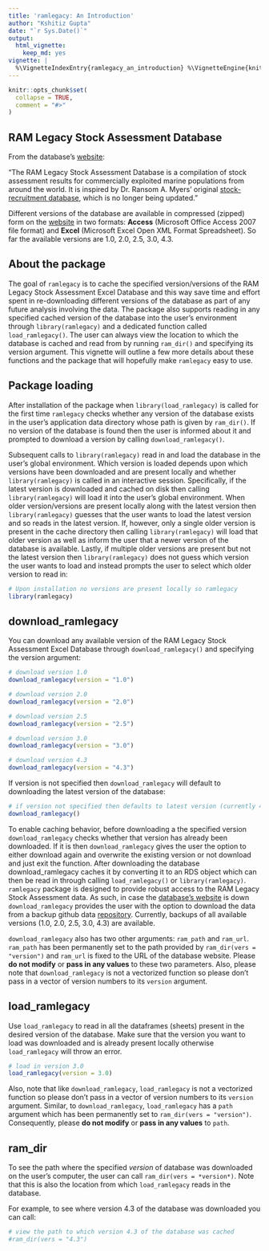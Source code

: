 ```yaml
---
title: 'ramlegacy: An Introduction'
author: "Kshitiz Gupta"
date: "`r Sys.Date()`"
output:
  html_vignette:
    keep_md: yes
vignette: |
  %\VignetteIndexEntry{ramlegacy_an_introduction} %\VignetteEngine{knitr::rmarkdown} %\VignetteEncoding{UTF-8}
---
```


```r
knitr::opts_chunk$set(
  collapse = TRUE,
  comment = "#>"
)
```
## RAM Legacy Stock Assessment Database
From the database's [website](www.ramlegacy.org):

"The RAM Legacy Stock Assessment Database is a compilation of stock assessment results for commercially exploited marine populations from around the world. It is inspired by Dr. Ransom A. Myers' original [stock-recruitment database](http://www.mathstat.dal.ca/~myers/welcome.html), which is no longer being updated."

Different versions of the database are available in compressed (zipped) form on the [website](www.ramlegacy.org) in two formats: **Access** (Microsoft Office Access 2007 file format)  and **Excel** (Microsoft Excel Open XML Format Spreadsheet). So far the available versions are 1.0, 2.0, 2.5, 3.0, 4.3.

## About the package
The goal of `ramlegacy` is to cache the specified version/versions of the RAM Legacy Stock Assessment Excel Database and this way save time and effort spent in re-downloading different
versions of the database as part of any future analysis involving the data. The package also supports reading in any specified cached version of the database into the user's environment through `library(ramlegacy)` and a dedicated function called `load_ramlegacy()`. The user can always view the location to which the database is cached and read from by running `ram_dir()` and specifying its version argument. This vignette will outline a few more details about these functions and the package that will hopefully make `ramlegacy` easy to use.

## Package loading
After installation of the package when `library(load_ramlegacy)` is called for the first time `ramlegacy` checks whether any version of the database exists in the user's application data directory whose path is given by `ram_dir()`. If no version of the database is found then the user is informed about it and prompted to download a version by calling `download_ramlegacy()`.

Subsequent calls to `library(ramlegacy)` read in and load the database in the user's global environment. Which version is loaded depends upon which versions have been downloaded and are present locally and whether `library(ramlegacy)` is called in an interactive session.
Specifically, if the latest version is downloaded and cached on disk then calling `library(ramlegacy)` will load it into the user's global environment. When older version/versions are present locally along with the latest version then `library(ramlegacy)` guesses that the user wants to load the latest version and so reads in the latest version. If, however, only a single older version is present in the cache directory then calling `library(ramlegacy)` will load that older version as well as inform the user that a newer version of the database is available. Lastly, if multiple older versions are present but not the latest version then `library(ramlegacy)` does not guess which version the user wants to load and instead prompts the user to select which older version to read in:

```r
# Upon installation no versions are present locally so ramlegacy
library(ramlegacy)
```

## download_ramlegacy
You can download any available version of the RAM Legacy Stock Assessment Excel Database through `download_ramlegacy()` and specifying the version argument:

```r
# download version 1.0
download_ramlegacy(version = "1.0")

# download version 2.0
download_ramlegacy(version = "2.0")

# download version 2.5
download_ramlegacy(version = "2.5")

# download version 3.0
download_ramlegacy(version = "3.0")

# download version 4.3
download_ramlegacy(version = "4.3")
```

If version is not specified then `download_ramlegacy` will default to downloading the
latest version of the database:

```r
# if version not specified then defaults to latest version (currently 4.3)
download_ramlegacy()
```


To enable caching behavior, before downloading a the specified version `download_ramlegacy` checks whether that version has already been downloaded. If it is then `download_ramlegacy` gives the user the option to either download again and overwrite the existing version or not download and just exit the function. After downloading the database download_ramlegacy caches it by converting it to an RDS object which can then be read in through calling `load_ramlegacy()` or `library(ramlegacy)`. `ramlegacy` package is designed to provide robust access to the RAM Legacy Stock Assessment data. As such, in case the [database's website](www.ramlegacy.org) is down `download_ramlegacy` provides the user with the option to download the data from a backup github data [repository](https://github.com/kshtzgupta1/ramlegacy-assets). Currently, backups of all available versions (1.0, 2.0, 2.5, 3.0, 4.3) are available.

`download_ramlegacy` also has two other arguments: `ram_path` and `ram_url`. `ram_path` has been permanently set to the path provided by `ram_dir(vers = "version")` and `ram_url` is fixed to the URL of the database website. Please **do not modify** or **pass in any values** to these two parameters. Also, please note that `download_ramlegacy` is not a vectorized function so please don't pass in a vector of version numbers to its `version` argument.
  
## load_ramlegacy
Use `load_ramlegacy` to read in all the dataframes (sheets) present in the desired version of the database. Make sure that the version you want to load was downloaded and is already present locally otherwise `load_ramlegacy` will throw an error.

```r
# load in version 3.0
load_ramlegacy(version = 3.0)
```

Also, note that like `download_ramlegacy`, `load_ramlegacy` is not a vectorized function so please don't pass in a vector of version numbers to its `version` argument. Similar, to `download_ramlegacy`, `load_ramlegacy` has a `path` argument which has been permanently set to `ram_dir(vers = "version")`. Consequently, please **do not modify** or **pass in any values** to `path`.
  
## ram_dir
To see the path where the specified *version* of database was downloaded on the user's computer, the user can call `ram_dir(vers = *version*)`. Note that this is also the location from which `load_ramlegacy` reads in the database. 

For example, to see where version 4.3 of the database was downloaded you can call:

```r
# view the path to which version 4.3 of the database was cached
#ram_dir(vers = "4.3")
```

